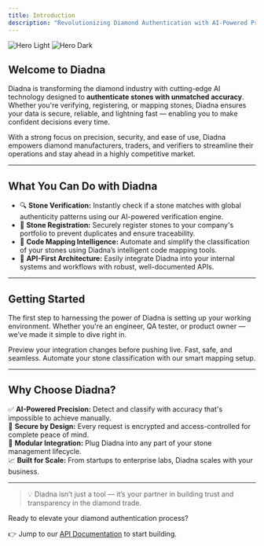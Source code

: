 ```yaml
---
title: Introduction
description: "Revolutionizing Diamond Authentication with AI-Powered Precision"
---
```


<img className="block dark:hidden" src="/images/hero.svg" alt="Hero Light" />
<img className="hidden dark:block" src="/images/hero.svg" alt="Hero Dark" />

## Welcome to Diadna

Diadna is transforming the diamond industry with cutting-edge AI technology designed to **authenticate stones with unmatched accuracy**. Whether you're verifying, registering, or mapping stones, Diadna ensures your data is secure, reliable, and lightning fast — enabling you to make confident decisions every time.

With a strong focus on precision, security, and ease of use, Diadna empowers diamond manufacturers, traders, and verifiers to streamline their operations and stay ahead in a highly competitive market.

---

## What You Can Do with Diadna

- 🔍 **Stone Verification:** Instantly check if a stone matches with global authenticity patterns using our AI-powered verification engine.
- 📝 **Stone Registration:** Securely register stones to your company's portfolio to prevent duplicates and ensure traceability.
- 🧠 **Code Mapping Intelligence:** Automate and simplify the classification of your stones using Diadna’s intelligent code mapping tools.
- 🚀 **API-First Architecture:** Easily integrate Diadna into your internal systems and workflows with robust, well-documented APIs.

---

## Getting Started

The first step to harnessing the power of Diadna is setting up your working environment. Whether you're an engineer, QA tester, or product owner — we’ve made it simple to dive right in.

<CardGroup cols={2}>
  <Card
    title="Get Started"
    icon="microchip"
    href="https://mintlify.com/docs/development"
  >
    Preview your integration changes before pushing live. Fast, safe, and
    seamless.
  </Card>
  <Card title="Stone Code Mapping" icon="fingerprint" href="/stonecodesetup">
    Automate your stone classification with our smart mapping setup.
  </Card>
</CardGroup>

---

## Why Choose Diadna?

✅ **AI-Powered Precision:** Detect and classify with accuracy that's impossible to achieve manually.  
🔐 **Secure by Design:** Every request is encrypted and access-controlled for complete peace of mind.  
🧩 **Modular Integration:** Plug Diadna into any part of your stone management lifecycle.  
📈 **Built for Scale:** From startups to enterprise labs, Diadna scales with your business.

---

> 💡 Diadna isn’t just a tool — it’s your partner in building trust and transparency in the diamond trade.

Ready to elevate your diamond authentication process?

👉 Jump to our [API Documentation](/api-reference/introduction) to start building.
